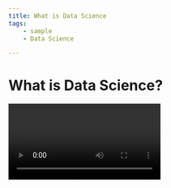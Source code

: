 ```yaml
---
title: What is Data Science
tags:
    - sample
    - Data Science

---
```


# What is Data Science?

<Video id="bZu2TT6aFSM" />

Hello and welcome to this post.

## Sample heading 2

<CustomImage src="https://raw.githubusercontent.com/Supan14/the-next-data-scientist-posts/main/images/supan_shah.jpg" alt="Photo of Supan Shah" />

Inside sample heading 2. And some more text.
